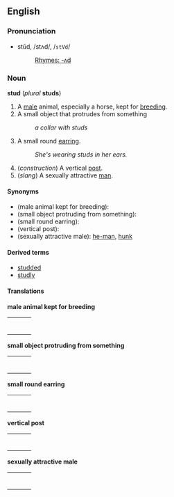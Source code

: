 ==English==
===Pronunciation===
*stŭd, /stʌd/, /<tt>stVd</tt>/
*:[[Rhymes:English:-ʌd|Rhymes: -ʌd]]

===Noun===
'''stud''' (''plural'' '''studs''')

#A [[male]] animal, especially a horse, kept for [[breed]]ing.
#A small object that protrudes from something
#:''a collar with studs''
#A small round [[earring]].
#:''She's wearing studs in her ears.''
# (''construction'') A vertical [[post]].
# (''slang'') A sexually attractive [[man]].

====Synonyms====
*(male animal kept for breeding):
*(small object protruding from something):
*(small round earring):
*(vertical post):
*(sexually attractive male): [[he-man]], [[hunk]]

====Derived terms====
*[[studded]]
*[[studly]]

====Translations====

'''male animal kept for breeding'''
{| border=0  width=100%
|-
|bgcolor="#FFFFE0" valign=top width=48%|
{|
|}
| width=1% |
|bgcolor="#FFFFE0" valign=top width=48%|
{|
|}
|}

'''small object protruding from something'''
{| border=0  width=100%
|-
|bgcolor="#FFFFE0" valign=top width=48%|
{|
|}
| width=1% |
|bgcolor="#FFFFE0" valign=top width=48%|
{|
|}
|}

'''small round earring'''
{| border=0  width=100%
|-
|bgcolor="#FFFFE0" valign=top width=48%|
{|
|}
| width=1% |
|bgcolor="#FFFFE0" valign=top width=48%|
{|
|}
|}

'''vertical post'''
{| border=0  width=100%
|-
|bgcolor="#FFFFE0" valign=top width=48%|
{|
|}
| width=1% |
|bgcolor="#FFFFE0" valign=top width=48%|
{|
|}
|}

'''sexually attractive male'''
{| border=0  width=100%
|-
|bgcolor="#FFFFE0" valign=top width=48%|
{|
|}
| width=1% |
|bgcolor="#FFFFE0" valign=top width=48%|
{|
|}
|}